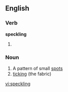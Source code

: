 ==English==

===Verb===
'''speckling'''

# {{present participle of|[[speckle]]}}

===Noun===
{{en-noun|-}}

# A pattern of small [[spot]]s
# [[ticking]] (the fabric)

[[vi:speckling]]